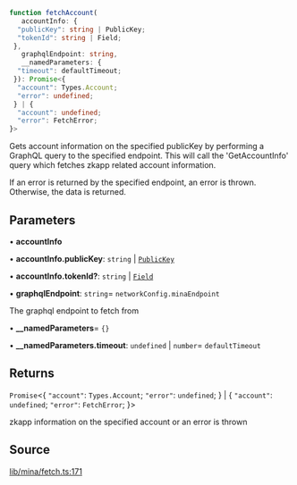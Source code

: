```ts
function fetchAccount(
   accountInfo: {
  "publicKey": string | PublicKey;
  "tokenId": string | Field;
 }, 
   graphqlEndpoint: string, 
   __namedParameters: {
  "timeout": defaultTimeout;
 }): Promise<{
  "account": Types.Account;
  "error": undefined;
 } | {
  "account": undefined;
  "error": FetchError;
}>
```

Gets account information on the specified publicKey by performing a GraphQL query
to the specified endpoint. This will call the 'GetAccountInfo' query which fetches
zkapp related account information.

If an error is returned by the specified endpoint, an error is thrown. Otherwise,
the data is returned.

## Parameters

• **accountInfo**

• **accountInfo.publicKey**: `string` \| [`PublicKey`](../classes/PublicKey.mdx)

• **accountInfo.tokenId?**: `string` \| [`Field`](../classes/Field.mdx)

• **graphqlEndpoint**: `string`= `networkConfig.minaEndpoint`

The graphql endpoint to fetch from

• **\_\_namedParameters**= `{}`

• **\_\_namedParameters.timeout**: `undefined` \| `number`= `defaultTimeout`

## Returns

`Promise`\<\{
  `"account"`: `Types.Account`;
  `"error"`: `undefined`;
 \} \| \{
  `"account"`: `undefined`;
  `"error"`: `FetchError`;
 \}\>

zkapp information on the specified account or an error is thrown

## Source

[lib/mina/fetch.ts:171](https://github.com/o1-labs/o1js/blob/3b1b22555bd0099419efc0703dfdb8b2eb7c3e6f/src/lib/mina/fetch.ts#L171)
